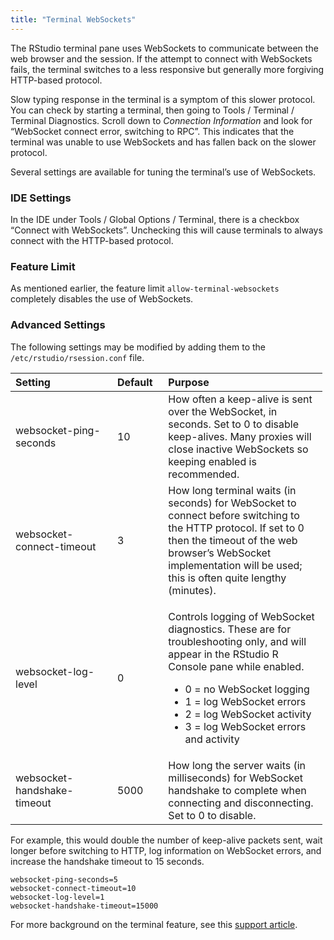 ```yaml
---
title: "Terminal WebSockets"
---
```


The RStudio terminal pane uses WebSockets to communicate between the web browser and the session. If the attempt to connect with WebSockets fails, the terminal switches to a less responsive but generally more forgiving HTTP-based protocol.

Slow typing response in the terminal is a symptom of this slower protocol. You can check by starting a terminal, then going to Tools / Terminal / Terminal Diagnostics. Scroll down to *Connection Information* and look for "WebSocket connect error, switching to RPC". This indicates that the terminal was unable to use WebSockets and has fallen back on the slower protocol.

Several settings are available for tuning the terminal's use of WebSockets.

### IDE Settings

In the IDE under Tools / Global Options / Terminal, there is a checkbox "Connect with WebSockets". Unchecking this will cause terminals to always connect with the HTTP-based protocol.

### Feature Limit {.pro-header}

As mentioned earlier, the feature limit `allow-terminal-websockets` completely disables the use of WebSockets.

### Advanced Settings

The following settings may be modified by adding them to the `/etc/rstudio/rsession.conf` file.

+-----------------------------+--------------+---------------------------------------------+
| Setting                     | Default      | Purpose                                     |
+:============================+:=============+:============================================+
| websocket-ping-seconds      | 10           | How often a keep-alive is sent over         |
|                             |              | the WebSocket, in seconds. Set to 0         |
|                             |              | to disable keep-alives. Many proxies        |
|                             |              | will close inactive WebSockets so keeping   |
|                             |              | enabled is recommended.                     |
+-----------------------------+--------------+---------------------------------------------+
| websocket-connect-timeout   | 3            | How long terminal waits (in seconds)        |
|                             |              | for WebSocket to connect before             |
|                             |              | switching to the HTTP protocol. If set to   |
|                             |              | 0 then the timeout of the web browser's     |
|                             |              | WebSocket implementation will be used;      |
|                             |              | this is often quite lengthy (minutes).      |
+-----------------------------+--------------+---------------------------------------------+
| websocket-log-level         | 0            | Controls logging of WebSocket diagnostics.  |
|                             |              | These are for troubleshooting only, and     |
|                             |              | will appear in the RStudio R Console pane   |
|                             |              | while enabled.                              |
|                             |              |                                             |
|                             |              | - 0 = no WebSocket logging                  |
|                             |              | - 1 = log WebSocket errors                  |
|                             |              | - 2 = log WebSocket activity                |
|                             |              | - 3 = log WebSocket errors and activity     |
+-----------------------------+--------------+---------------------------------------------+
| websocket-handshake-timeout | 5000         | How long the server waits (in milliseconds) |
|                             |              | for WebSocket handshake to complete when    |
|                             |              | connecting and disconnecting. Set to 0 to   |
|                             |              | disable.                                    |
+-----------------------------+--------------+---------------------------------------------+

For example, this would double the number of keep-alive packets sent, wait longer before switching to HTTP, log information on WebSocket errors, and increase the handshake timeout to 15 seconds.

```
websocket-ping-seconds=5
websocket-connect-timeout=10
websocket-log-level=1
websocket-handshake-timeout=15000
```

For more background on the terminal feature, see this [support article](https://support.rstudio.com/hc/en-us/articles/115010737148-Using-the-RStudio-Terminal).

